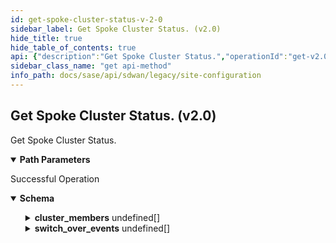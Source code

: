 ```yaml
---
id: get-spoke-cluster-status-v-2-0
sidebar_label: Get Spoke Cluster Status. (v2.0)
hide_title: true
hide_table_of_contents: true
api: {"description":"Get Spoke Cluster Status.","operationId":"get-v2.0-api-tenants-tenant_id-sites-site_id-spokeclusters-spoke_cluster_id-status","parameters":[{"description":"Tenant Id","in":"path","name":"tenant_id","required":true,"schema":{"description":"Tenant Id","type":"string"}},{"description":"Site Id","in":"path","name":"site_id","required":true,"schema":{"description":"Site Id","type":"string"}},{"description":"Spoke Cluster Id","in":"path","name":"spoke_cluster_id","required":true,"schema":{"description":"Spoke Cluster Id","type":"string"}}],"responses":{"200":{"content":{"application/json":{"schema":{"properties":{"cluster_members":{"description":"Cluster Members","items":{"properties":{"element_id":{"description":"Element Id","type":"string"},"status":{"description":"Status","enum":["init","active","backup","unknown"],"type":"string"}}},"type":"array"},"id":{"description":"Id","type":"string"},"switch_over_events":{"description":"Switch Over Events","items":{"properties":{"active":{"description":"Active","type":"boolean"},"adjustments":{"description":"Adjustments","items":{"properties":{"adjustment":{"description":"Adjustment","format":"int32","type":"integer"},"kind":{"description":"Kind","type":"string"},"name":{"description":"Name","type":"string"}}},"type":"array"},"cluster_events":{"description":"Cluster Events","items":{"properties":{"adjustments":{"description":"Adjustments","items":{"properties":{"adjustment":{"description":"Adjustment","format":"int32","type":"integer"},"kind":{"description":"Kind","type":"string"},"name":{"description":"Name","type":"string"}}},"type":"array"},"effective_priority":{"description":"Effective Priority","format":"int32","type":"integer"},"peer_connected":{"description":"Peer Connected","type":"boolean"},"time":{"description":"Time","format":"int64","type":"integer"}}},"type":"array"},"effective_priority":{"description":"Effective Priority","format":"int32","type":"integer"},"element_id":{"description":"Element Id","type":"string"},"peer_connected":{"description":"Peer Connected","type":"boolean"},"switch_over_time":{"description":"Switch Over Time","format":"int64","type":"integer"}}},"type":"array"}}}}},"description":"Successful Operation"}},"tags":["Site Configuration"],"method":"get","path":"/v2.0/api/tenants/{tenant_id}/sites/{site_id}/spokeclusters/{spoke_cluster_id}/status","servers":[{"url":"/"}],"info":{"contact":{},"description":"List of APIs used to manage your site specific configuration attributes, and HA configuration for both branch and data center sites.","title":"Site Configuration","version":"Latest"},"postman":{"name":"Get Spoke Cluster Status. (v2.0)","description":{"content":"Get Spoke Cluster Status.","type":"text/plain"},"url":{"path":["v2.0","api","tenants",":tenant_id","sites",":site_id","spokeclusters",":spoke_cluster_id","status"],"host":["{{baseUrl}}"],"query":[],"variable":[{"disabled":false,"description":{"content":"(Required) Tenant Id","type":"text/plain"},"type":"any","value":"","key":"tenant_id"},{"disabled":false,"description":{"content":"(Required) Site Id","type":"text/plain"},"type":"any","value":"","key":"site_id"},{"disabled":false,"description":{"content":"(Required) Spoke Cluster Id","type":"text/plain"},"type":"any","value":"","key":"spoke_cluster_id"}]},"header":[{"key":"Accept","value":"application/json"}],"method":"GET"}}
sidebar_class_name: "get api-method"
info_path: docs/sase/api/sdwan/legacy/site-configuration
---
```



## Get Spoke Cluster Status. (v2.0)



Get Spoke Cluster Status.

<details style={{"marginBottom":"1rem"}} data-collapsed={false} open={true}><summary style={{}}><strong>Path Parameters</strong></summary><div><ul><ParamsItem className={"paramsItem"} param={{"description":"Tenant Id","in":"path","name":"tenant_id","required":true,"schema":{"description":"Tenant Id","type":"string"}}}></ParamsItem><ParamsItem className={"paramsItem"} param={{"description":"Site Id","in":"path","name":"site_id","required":true,"schema":{"description":"Site Id","type":"string"}}}></ParamsItem><ParamsItem className={"paramsItem"} param={{"description":"Spoke Cluster Id","in":"path","name":"spoke_cluster_id","required":true,"schema":{"description":"Spoke Cluster Id","type":"string"}}}></ParamsItem></ul></div></details><div><ApiTabs><TabItem label={"200"} value={"200"}><div>

Successful Operation

</div><div><details style={{}} data-collapsed={false} open={true}><summary style={{"textAlign":"left"}}><strong>Schema</strong></summary><div style={{"textAlign":"left","marginLeft":"1rem"}}></div><ul style={{"marginLeft":"1rem"}}><SchemaItem collapsible={true} className={"schemaItem"}><details style={{}}><summary style={{}}><strong>cluster_members</strong><span style={{"opacity":"0.6"}}> undefined[]</span></summary><div style={{"marginLeft":"1rem"}}><div style={{"marginTop":".5rem","marginBottom":".5rem"}}>

Cluster Members

</div><SchemaItem collapsible={false} name={"element_id"} required={false} schemaDescription={"Element Id"} schemaName={"string"} qualifierMessage={undefined}></SchemaItem><SchemaItem collapsible={false} name={"status"} required={false} schemaDescription={"Status"} schemaName={"string"} qualifierMessage={"**Possible values:** [`init`, `active`, `backup`, `unknown`]"}></SchemaItem></div></details></SchemaItem><SchemaItem collapsible={false} name={"id"} required={false} schemaDescription={"Id"} schemaName={"string"} qualifierMessage={undefined}></SchemaItem><SchemaItem collapsible={true} className={"schemaItem"}><details style={{}}><summary style={{}}><strong>switch_over_events</strong><span style={{"opacity":"0.6"}}> undefined[]</span></summary><div style={{"marginLeft":"1rem"}}><div style={{"marginTop":".5rem","marginBottom":".5rem"}}>

Switch Over Events

</div><SchemaItem collapsible={false} name={"active"} required={false} schemaDescription={"Active"} schemaName={"boolean"} qualifierMessage={undefined}></SchemaItem><SchemaItem collapsible={true} className={"schemaItem"}><details style={{}}><summary style={{}}><strong>adjustments</strong><span style={{"opacity":"0.6"}}> undefined[]</span></summary><div style={{"marginLeft":"1rem"}}><div style={{"marginTop":".5rem","marginBottom":".5rem"}}>

Adjustments

</div><SchemaItem collapsible={false} name={"adjustment"} required={false} schemaDescription={"Adjustment"} schemaName={"int32"} qualifierMessage={undefined}></SchemaItem><SchemaItem collapsible={false} name={"kind"} required={false} schemaDescription={"Kind"} schemaName={"string"} qualifierMessage={undefined}></SchemaItem><SchemaItem collapsible={false} name={"name"} required={false} schemaDescription={"Name"} schemaName={"string"} qualifierMessage={undefined}></SchemaItem></div></details></SchemaItem><SchemaItem collapsible={true} className={"schemaItem"}><details style={{}}><summary style={{}}><strong>cluster_events</strong><span style={{"opacity":"0.6"}}> undefined[]</span></summary><div style={{"marginLeft":"1rem"}}><div style={{"marginTop":".5rem","marginBottom":".5rem"}}>

Cluster Events

</div><SchemaItem collapsible={true} className={"schemaItem"}><details style={{}}><summary style={{}}><strong>adjustments</strong><span style={{"opacity":"0.6"}}> undefined[]</span></summary><div style={{"marginLeft":"1rem"}}><div style={{"marginTop":".5rem","marginBottom":".5rem"}}>

Adjustments

</div><SchemaItem collapsible={false} name={"adjustment"} required={false} schemaDescription={"Adjustment"} schemaName={"int32"} qualifierMessage={undefined}></SchemaItem><SchemaItem collapsible={false} name={"kind"} required={false} schemaDescription={"Kind"} schemaName={"string"} qualifierMessage={undefined}></SchemaItem><SchemaItem collapsible={false} name={"name"} required={false} schemaDescription={"Name"} schemaName={"string"} qualifierMessage={undefined}></SchemaItem></div></details></SchemaItem><SchemaItem collapsible={false} name={"effective_priority"} required={false} schemaDescription={"Effective Priority"} schemaName={"int32"} qualifierMessage={undefined}></SchemaItem><SchemaItem collapsible={false} name={"peer_connected"} required={false} schemaDescription={"Peer Connected"} schemaName={"boolean"} qualifierMessage={undefined}></SchemaItem><SchemaItem collapsible={false} name={"time"} required={false} schemaDescription={"Time"} schemaName={"int64"} qualifierMessage={undefined}></SchemaItem></div></details></SchemaItem><SchemaItem collapsible={false} name={"effective_priority"} required={false} schemaDescription={"Effective Priority"} schemaName={"int32"} qualifierMessage={undefined}></SchemaItem><SchemaItem collapsible={false} name={"element_id"} required={false} schemaDescription={"Element Id"} schemaName={"string"} qualifierMessage={undefined}></SchemaItem><SchemaItem collapsible={false} name={"peer_connected"} required={false} schemaDescription={"Peer Connected"} schemaName={"boolean"} qualifierMessage={undefined}></SchemaItem><SchemaItem collapsible={false} name={"switch_over_time"} required={false} schemaDescription={"Switch Over Time"} schemaName={"int64"} qualifierMessage={undefined}></SchemaItem></div></details></SchemaItem></ul></details></div></TabItem></ApiTabs></div>
      